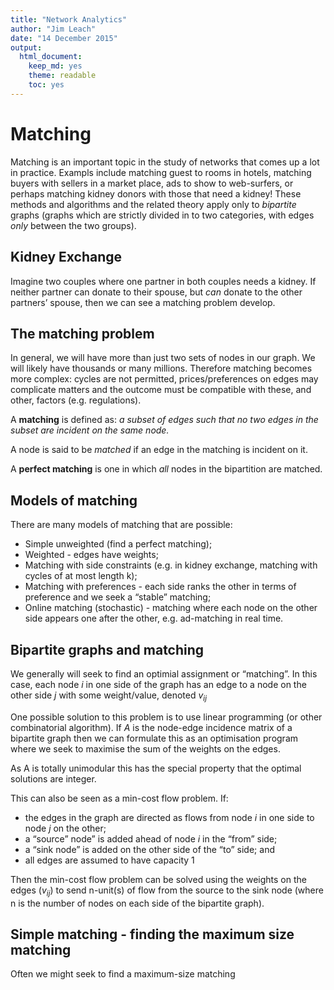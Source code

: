 ```yaml
---
title: "Network Analytics"
author: "Jim Leach"
date: "14 December 2015"
output:
  html_document:
    keep_md: yes
    theme: readable
    toc: yes
---
```


# Matching

Matching is an important topic in the study of networks that comes up a lot in practice. Exampls include matching guest to rooms in hotels, matching buyers with sellers in a market place, ads to show to web-surfers, or perhaps matching kidney donors with those that need a kidney! These methods and algorithms and the related theory apply only to _bipartite_ graphs (graphs which are strictly divided in to two categories, with edges _only_ between the two groups).

## Kidney Exchange

Imagine two couples where one partner in both couples needs a kidney. If neither partner can donate to their spouse, but _can_ donate to the other partners' spouse, then we can see a matching problem develop. 

## The matching problem

In general, we will have more than just two sets of nodes in our graph. We will likely have thousands or many millions. Therefore matching becomes more complex: cycles are not permitted, prices/preferences on edges may complicate matters and the outcome must be compatible with these, and other, factors (e.g. regulations).

A __matching__ is defined as: _a subset of edges such that no two edges in the subset are incident on the same node._

A node is said to be _matched_ if an edge in the matching is incident on it. 

A __perfect matching__ is one in which _all_ nodes in the bipartition are matched. 

## Models of matching

There are many models of matching that are possible:

* Simple unweighted (find a perfect matching);
* Weighted - edges have weights;
* Matching with side constraints (e.g. in kidney exchange, matching with cycles of at most length k);
* Matching with preferences - each side ranks the other in terms of preference and we seek a "stable" matching;
* Online matching (stochastic) - matching where each node on the other side appears one after the other, e.g. ad-matching in real time.

## Bipartite graphs and matching

We generally will seek to find an optimial assignment or "matching". In this case, each node $i$ in one side of the graph has an edge to a node on the other side $j$ with some weight/value, denoted $v_{ij}$

One possible solution to this problem is to use linear programming (or other combinatorial algorithm). If $A$ is the node-edge incidence matrix of a bipartite graph then we can formulate this as an optimisation program where we seek to maximise the sum of the weights on the edges.

\begin{equation}
\begin{split}
\max v^Tx \\
s.t: \\
Ax = 1 \\
x \geq 0
\end{split}
\end{equation}

As A is totally unimodular this has the special property that the optimal solutions are integer. 

This can also be seen as a min-cost flow problem. If:

* the edges in the graph are directed as flows from node $i$ in one side to node $j$ on the other;
* a "source" node" is added ahead of node $i$ in the "from" side;
* a "sink node" is added on the other side of the "to" side; and
* all edges are assumed to have capacity 1

Then the min-cost flow problem can be solved using the weights on the edges ($v_{ij}$) to send n-unit(s) of flow from the source to the sink node (where n is the number of nodes on each side of the bipartite graph).

## Simple matching - finding the maximum size matching

Often we might seek to find a maximum-size matching

